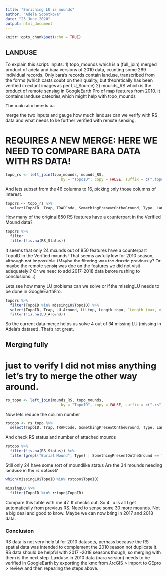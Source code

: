 ```yaml
---
title: "Enriching LU in mounds"
author: "Adela Sobotkova"
date: "23 June 2020"
output: html_document
---
```


```r
knitr::opts_chunk$set(echo = TRUE)
```

## LANDUSE

To explain this script: 
inputs:
1) topo_mounds which is a (full_join) merged product of adela and bara versions of 2010 data, counting some 289 individual records. Only bara's records contain landuse, transcribed from the forms (which casts doubt on their quality, but theoretically has been verified in extant images as per LU_Source)
2) mounds_RS which is the product of remote sensing in GoogleEarth Pro of map features from 2010. It contains landuse cateories,which might help with topo_mounds


The main aim here is to: 

merge the two inputs and gauge how much landuse can we verify with RS data and what needs to be further verified with remote sensing.


# REQUIRES A NEW MERGE: HERE WE NEED TO COMPARE BARA DATA WITH RS DATA!
```r
topo_rs <- left_join(topo_mounds, mounds_RS, 
                         by = "TopoID", copy = FALSE, suffix = c(".topo", ".rs")) # 
```

And lets subset from the 46 columns to 16, picking only those columns of interest.

```r
topors <- topo_rs %>% 
  select(TopoID, Trap, TRAPCode, SomethingPresentOntheGround, Type, LandUseAround, LanduseOn, LU_Around, LU_top, Length.topo, `Length (max, m)`, Length.rs, RS_Status, RS_feature_type, Condition, Principal)

```

How many of the original 850 RS features have a counterpart in the Verified Mound data?

```r
topors %>%
  filter
  filter(!is.na(RS_Status))
```

It seems that only 24 mounds out of 850 features have a counterpart TopoID in the Verified mounds! That seems awfully low for 2010 season, although not impossible. (Maybe the filtering was too drastic previously? Or maybe the remote sensig was doe on the features we did not visit adequately!? Or we need to add 2017-2018 data before rushing to conclusions..:)

Lets see how many LU problems can we solve or if the missingLU needs to be done in GoogleEarthPro. 



```r
topors %>% 
  filter(TopoID %in% missingLU$TopoID) %>% 
  select(TopoID, Trap, LU_Around, LU_top, Length.topo, `Length (max, m)`, Length.rs) %>% 
  filter(!is.na(LU_Around))
```

So the current data merge helps us solve 4 out of 34 missing LU (missing in Adela's dataset). That's not great.

## Merging fully
# just to verify I did not miss anything let's try to merge the other way around.
```r
rs_topo <- left_join(mounds_RS, topo_mounds, 
                         by = "TopoID", copy = FALSE, suffix = c(".rs", ".topo")) 
```

Now lets reduce the column number
```r
rstopo <- rs_topo %>% 
  select(TopoID, Trap, TRAPCode, SomethingPresentOntheGround, Type, LandUseAround, LanduseOn, LU_Around, LU_top, Length.topo, `Length (max, m)`, Length.rs, RS_Status, RS_feature_type, Condition, Principal)
```

And check RS status and number of attached mounds
```r
rstopo %>%
  filter(!is.na(RS_Status)) %>% 
  filter(grepl("Burial Mound", Type) | SomethingPresentOntheGround == "mound")
```

Still only 24 have some sort of moundlike status
Are the 34 mounds needing landuse in the rs dataset?

```r
which(missingLU$TopoID %in% rstopo$TopoID)
```


```r
missingLU %>% 
  filter(TopoID %in% rstopo$TopoID)
```

Compare this table with line 47. It checks out. So 4 Lu is all I get automatically from previous RS. Need to sense some 30 more mounds. Not a big deal and good to know. Maybe we can now bring in 2017 and 2018 data.


### Conclusion

RS data is not very helpful for 2010 datasets, perhaps because the RS spatial data was intended to complement the 2010 season not duplicate it. RS data should be helpful with 2017 -2018 seasons though, so merging with them is the next step.
Landuse in 2010 data (bara version) needs to be verified in GoogleEarth by exporting the kmx from ArcGIS > import to GEpro > review and then repeating the steps above. 


